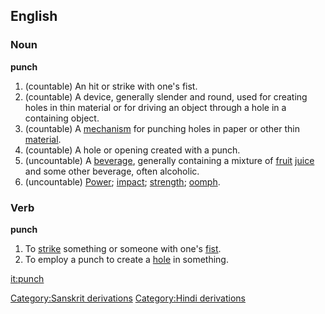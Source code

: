 ==English==

===Noun===
{{wikipedia}}
'''punch'''
#(countable) An hit or strike with one's fist.
#(countable) A device, generally slender and round, used for creating holes in thin material or for driving an object through a hole in a containing object.
#(countable) A [[mechanism]] for punching holes in paper or other thin [[material]].
#(countable) A hole or opening created with a punch.
#(uncountable) A [[beverage]], generally containing a mixture of [[fruit]] [[juice]] and some other beverage, often alcoholic.
#(uncountable) [[power|Power]]; [[impact]]; [[strength]]; [[oomph]].

===Verb===

'''punch'''
#To [[strike]] something or someone with one's [[fist]].
#To employ a punch to create a [[hole]] in something.
[[Category:Sanskrit derivations]]
[[Category:Hindi derivations]]

[[it:punch]]